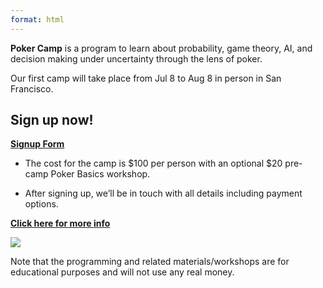 ```yaml
---
format: html
---
```

**Poker Camp** is a program to learn about probability, game theory, AI, and decision making under uncertainty through the lens of poker. 

Our first camp will take place from Jul 8 to Aug 8 in person in San Francisco.

::: {.callout-note appearance="default"}

## Sign up now! 

**[Signup Form](https://forms.gle/72yqxC3UpP9aa2wv7)**

- The cost for the camp is $100 per person with an optional $20 pre-camp Poker Basics workshop.

- After signing up, we'll be in touch with all details including payment options.

 **[Click here for more info](/signup)**
:::

[![](./assets/pc.png)](./signup)

Note that the programming and related materials/workshops are for educational purposes and will not use any real money. 
